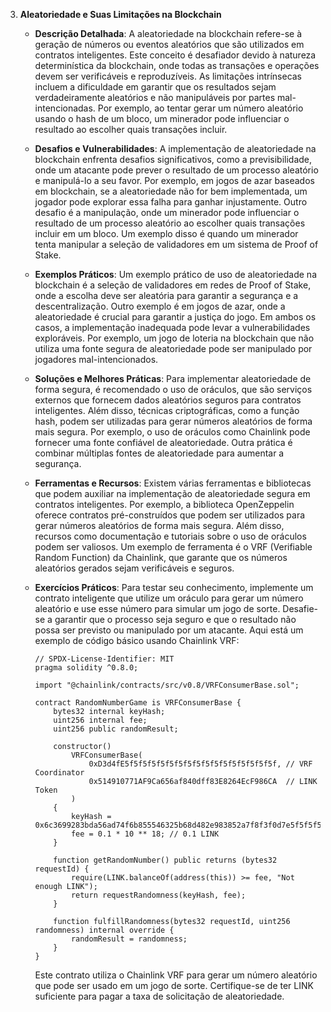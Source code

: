 3. **Aleatoriedade e Suas Limitações na Blockchain**

   - **Descrição Detalhada**: A aleatoriedade na blockchain refere-se à geração de números ou eventos aleatórios que são utilizados em contratos inteligentes. Este conceito é desafiador devido à natureza determinística da blockchain, onde todas as transações e operações devem ser verificáveis e reproduzíveis. As limitações intrínsecas incluem a dificuldade em garantir que os resultados sejam verdadeiramente aleatórios e não manipuláveis por partes mal-intencionadas. Por exemplo, ao tentar gerar um número aleatório usando o hash de um bloco, um minerador pode influenciar o resultado ao escolher quais transações incluir.

   - **Desafios e Vulnerabilidades**: A implementação de aleatoriedade na blockchain enfrenta desafios significativos, como a previsibilidade, onde um atacante pode prever o resultado de um processo aleatório e manipulá-lo a seu favor. Por exemplo, em jogos de azar baseados em blockchain, se a aleatoriedade não for bem implementada, um jogador pode explorar essa falha para ganhar injustamente. Outro desafio é a manipulação, onde um minerador pode influenciar o resultado de um processo aleatório ao escolher quais transações incluir em um bloco. Um exemplo disso é quando um minerador tenta manipular a seleção de validadores em um sistema de Proof of Stake.

   - **Exemplos Práticos**: Um exemplo prático de uso de aleatoriedade na blockchain é a seleção de validadores em redes de Proof of Stake, onde a escolha deve ser aleatória para garantir a segurança e a descentralização. Outro exemplo é em jogos de azar, onde a aleatoriedade é crucial para garantir a justiça do jogo. Em ambos os casos, a implementação inadequada pode levar a vulnerabilidades exploráveis. Por exemplo, um jogo de loteria na blockchain que não utiliza uma fonte segura de aleatoriedade pode ser manipulado por jogadores mal-intencionados.

   - **Soluções e Melhores Práticas**: Para implementar aleatoriedade de forma segura, é recomendado o uso de oráculos, que são serviços externos que fornecem dados aleatórios seguros para contratos inteligentes. Além disso, técnicas criptográficas, como a função hash, podem ser utilizadas para gerar números aleatórios de forma mais segura. Por exemplo, o uso de oráculos como Chainlink pode fornecer uma fonte confiável de aleatoriedade. Outra prática é combinar múltiplas fontes de aleatoriedade para aumentar a segurança.

   - **Ferramentas e Recursos**: Existem várias ferramentas e bibliotecas que podem auxiliar na implementação de aleatoriedade segura em contratos inteligentes. Por exemplo, a biblioteca OpenZeppelin oferece contratos pré-construídos que podem ser utilizados para gerar números aleatórios de forma mais segura. Além disso, recursos como documentação e tutoriais sobre o uso de oráculos podem ser valiosos. Um exemplo de ferramenta é o VRF (Verifiable Random Function) da Chainlink, que garante que os números aleatórios gerados sejam verificáveis e seguros.

   - **Exercícios Práticos**: Para testar seu conhecimento, implemente um contrato inteligente que utilize um oráculo para gerar um número aleatório e use esse número para simular um jogo de sorte. Desafie-se a garantir que o processo seja seguro e que o resultado não possa ser previsto ou manipulado por um atacante. Aqui está um exemplo de código básico usando Chainlink VRF:

     ```solidity
     // SPDX-License-Identifier: MIT
     pragma solidity ^0.8.0;

     import "@chainlink/contracts/src/v0.8/VRFConsumerBase.sol";

     contract RandomNumberGame is VRFConsumerBase {
         bytes32 internal keyHash;
         uint256 internal fee;
         uint256 public randomResult;

         constructor()
             VRFConsumerBase(
                 0xD3d4fE5f5f5f5f5f5f5f5f5f5f5f5f5f5f5f5f5f, // VRF Coordinator
                 0x514910771AF9Ca656af840dff83E8264EcF986CA  // LINK Token
             )
         {
             keyHash = 0x6c3699283bda56ad74f6b855546325b68d482e983852a7f8f3f0d7e5f5f5f5f5;
             fee = 0.1 * 10 ** 18; // 0.1 LINK
         }

         function getRandomNumber() public returns (bytes32 requestId) {
             require(LINK.balanceOf(address(this)) >= fee, "Not enough LINK");
             return requestRandomness(keyHash, fee);
         }

         function fulfillRandomness(bytes32 requestId, uint256 randomness) internal override {
             randomResult = randomness;
         }
     }
     ```

     Este contrato utiliza o Chainlink VRF para gerar um número aleatório que pode ser usado em um jogo de sorte. Certifique-se de ter LINK suficiente para pagar a taxa de solicitação de aleatoriedade.
